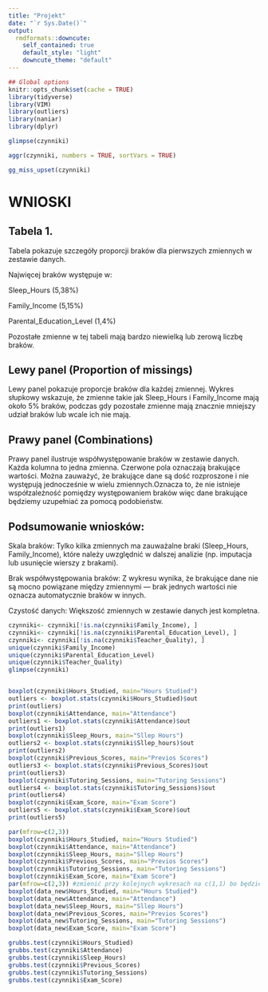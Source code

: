 ```yaml
---
title: "Projekt"
date: "`r Sys.Date()`"
output:
  rmdformats::downcute:
    self_contained: true
    default_style: "light"
    downcute_theme: "default"
---
```


```r
## Global options
knitr::opts_chunk$set(cache = TRUE)
library(tidyverse)
library(VIM)
library(outliers)
library(naniar)
library(dplyr)
```

```r
glimpse(czynniki)
```

```r
aggr(czynniki, numbers = TRUE, sortVars = TRUE)
```
```r
gg_miss_upset(czynniki)
```

# WNIOSKI

## Tabela 1.

Tabela pokazuje szczegóły proporcji braków dla pierwszych zmiennych w zestawie danych.

Najwięcej braków występuje w:

Sleep_Hours (5,38%)

Family_Income (5,15%)

Parental_Education_Level (1,4%)

Pozostałe zmienne w tej tabeli mają bardzo niewielką lub zerową liczbę braków.

## Lewy panel (Proportion of missings)

Lewy panel pokazuje proporcje braków dla każdej zmiennej. Wykres słupkowy wskazuje, że zmienne takie jak Sleep_Hours i Family_Income mają około 5% braków, podczas gdy pozostałe zmienne mają znacznie mniejszy udział braków lub wcale ich nie mają.

## Prawy panel (Combinations)

Prawy panel ilustruje współwystępowanie braków w zestawie danych. Każda kolumna to jedna zmienna. Czerwone pola oznaczają brakujące wartości. Można zauważyć, że brakujące dane są dość rozproszone i nie występują jednocześnie w wielu zmiennych.Oznacza to, że nie istnieje współzależność pomiędzy występowaniem braków więc dane brakujące będziemy uzupełniać za pomocą podobieństw.

## Podsumowanie wniosków:

Skala braków: Tylko kilka zmiennych ma zauważalne braki (Sleep_Hours, Family_Income), które należy uwzględnić w dalszej analizie (np. imputacja lub usunięcie wierszy z brakami).

Brak współwystępowania braków: Z wykresu wynika, że brakujące dane nie są mocno powiązane między zmiennymi — brak jednych wartości nie oznacza automatycznie braków w innych.

Czystość danych: Większość zmiennych w zestawie danych jest kompletna.


```r
czynniki<- czynniki[!is.na(czynniki$Family_Income), ]
czynniki<- czynniki[!is.na(czynniki$Parental_Education_Level), ]
czynniki<- czynniki[!is.na(czynniki$Teacher_Quality), ]
unique(czynniki$Family_Income)
unique(czynniki$Parental_Education_Level)
unique(czynniki$Teacher_Quality)
glimpse(czynniki)
```

```r

```


```r
boxplot(czynniki$Hours_Studied, main="Hours Studied") 
outliers <- boxplot.stats(czynniki$Hours_Studied)$out 
print(outliers)
boxplot(czynniki$Attendance, main="Attendance")
outliers1 <- boxplot.stats(czynniki$Attendance)$out 
print(outliers1)
boxplot(czynniki$Sleep_Hours, main="Sllep Hours")
outliers2 <- boxplot.stats(czynniki$Sllep_hours)$out 
print(outliers2)
boxplot(czynniki$Previous_Scores, main="Previos Scores")
outliers3 <- boxplot.stats(czynniki$Previous_Scores)$out 
print(outliers3)
boxplot(czynniki$Tutoring_Sessions, main="Tutoring Sessions")
outliers4 <- boxplot.stats(czynniki$Tutoring_Sessions)$out 
print(outliers4)
boxplot(czynniki$Exam_Score, main="Exam Score")
outliers5 <- boxplot.stats(czynniki$Exam_Score)$out 
print(outliers5)
```

```r
par(mfrow=c(2,3))
boxplot(czynniki$Hours_Studied, main="Hours Studied") 
boxplot(czynniki$Attendance, main="Attendance")
boxplot(czynniki$Sleep_Hours, main="Sllep Hours")
boxplot(czynniki$Previous_Scores, main="Previos Scores")
boxplot(czynniki$Tutoring_Sessions, main="Tutoring Sessions")
boxplot(czynniki$Exam_Score, main="Exam Score")
par(mfrow=c(2,3)) #zmienić przy kolejnych wykresach na c(1,1) bo będzie pamiętać i tworzyć wykresy w blokach 6- wykresowych
boxplot(data_new$Hours_Studied, main="Hours Studied") 
boxplot(data_new$Attendance, main="Attendance")
boxplot(data_new$Sleep_Hours, main="Sllep Hours")
boxplot(data_new$Previous_Scores, main="Previos Scores")
boxplot(data_new$Tutoring_Sessions, main="Tutoring Sessions")
boxplot(data_new$Exam_Score, main="Exam Score")

```

```r
grubbs.test(czynniki$Hours_Studied)
grubbs.test(czynniki$Attendance)
grubbs.test(czynniki$Sleep_Hours)
grubbs.test(czynniki$Previous_Scores)
grubbs.test(czynniki$Tutoring_Sessions)
grubbs.test(czynniki$Exam_Score)
```
